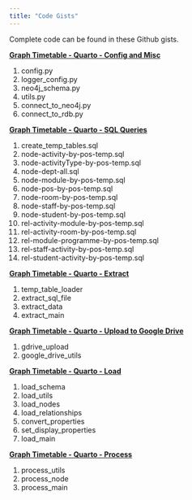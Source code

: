 ```yaml
---
title: "Code Gists"
---
```


Complete code can be found in these Github gists.


[**Graph Timetable - Quarto - Config and Misc**](https://gist.github.com/zoonalink/818cae9f20db1f1417725a1f297ff061)

1. config.py
2. logger_config.py
3. neo4j_schema.py
4. utils.py
5. connect_to_neo4j.py
6. connect_to_rdb.py


<script src="https://gist.github.com/zoonalink/818cae9f20db1f1417725a1f297ff061.js"></script><div class="gist-preview"></div> 


[**Graph Timetable - Quarto - SQL Queries**](https://gist.github.com/zoonalink/4ba9fa5bf75ac21c1537d8176ee5c700)

1. create_temp_tables.sql
2. node-activity-by-pos-temp.sql
3. node-activityType-by-pos-temp.sql
4. node-dept-all.sql
5. node-module-by-pos-temp.sql
6. node-pos-by-pos-temp.sql
7. node-room-by-pos-temp.sql
8. node-staff-by-pos-temp.sql
9. node-student-by-pos-temp.sql
10. rel-activity-module-by-pos-temp.sql
11. rel-activity-room-by-pos-temp.sql
12. rel-module-programme-by-pos-temp.sql
13. rel-staff-activity-by-pos-temp.sql
14. rel-student-activity-by-pos-temp.sql

<script src="https://gist.github.com/zoonalink/4ba9fa5bf75ac21c1537d8176ee5c700.js"></script>
<div class="gist-preview"></div> 



[**Graph Timetable - Quarto - Extract**](https://gist.github.com/zoonalink/d3bafb3100a162c50694be699bfc8e3f)

1. temp_table_loader
2. extract_sql_file
3. extract_data
4. extract_main

<script src="https://gist.github.com/zoonalink/d3bafb3100a162c50694be699bfc8e3f.js"></script>



[**Graph Timetable - Quarto - Upload to Google Drive**](https://gist.github.com/zoonalink/450bff1a92d2efcde58ab4b9edc3e7ae)

1. gdrive_upload
2. google_drive_utils

<script src="https://gist.github.com/zoonalink/450bff1a92d2efcde58ab4b9edc3e7ae.js"></script>




[**Graph Timetable - Quarto - Load**](https://gist.github.com/zoonalink/ce5e1f3e578a5eeed05144f3676af409)

1. load_schema
2. load_utils
3. load_nodes
4. load_relationships
5. convert_properties
6. set_display_properties
7. load_main

<script src="https://gist.github.com/zoonalink/ce5e1f3e578a5eeed05144f3676af409.js"></script>



[**Graph Timetable - Quarto - Process**](https://gist.github.com/zoonalink/125673550192ff7515628b7d00879114)

1. process_utils
2. process_node
3. process_main

<script src="https://gist.github.com/zoonalink/125673550192ff7515628b7d00879114.js"></script>


